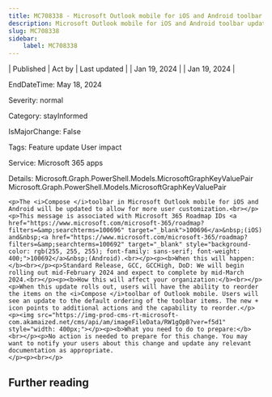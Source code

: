 ```yaml
---
title: MC708338 - Microsoft Outlook mobile for iOS and Android toolbar updates
description: Microsoft Outlook mobile for iOS and Android toolbar updates
slug: MC708338
sidebar:
    label: MC708338
---
```



| Published | Act by | Last updated |
| Jan 19, 2024 |  | Jan 19, 2024 |

EndDateTime: May 18, 2024

Severity: normal

Category: stayInformed

IsMajorChange: False

Tags: Feature update User impact

Service: Microsoft 365 apps

Details: Microsoft.Graph.PowerShell.Models.MicrosoftGraphKeyValuePair Microsoft.Graph.PowerShell.Models.MicrosoftGraphKeyValuePair

```
<p>The <i>Compose </i>toolbar in Microsoft Outlook mobile for iOS and Android will be updated to allow for more user customization.<br></p><p>This message is associated with Microsoft 365 Roadmap IDs <a href="https://www.microsoft.com/microsoft-365/roadmap?filters=&amp;searchterms=100696" target="_blank">100696</a>&nbsp;(iOS) and&nbsp;<a href="https://www.microsoft.com/microsoft-365/roadmap?filters=&amp;searchterms=100692" target="_blank" style="background-color: rgb(255, 255, 255); font-family: sans-serif; font-weight: 400;">100692</a>&nbsp;(Android).<br></p><p><b>When this will happen:</b><br></p><p>Standard Release, GCC, GCCHigh, DoD: We will begin rolling out mid-February 2024 and expect to complete by mid-March 2024.<br></p><p><b>How this will affect your organization:</b><br></p><p>When this update rolls out, users will have the ability to reorder the items on the <i>Compose </i>toolbar of Outlook mobile. Users will see an update to the default ordering of the toolbar items. The new + icon points to additional actions and the capability to reorder.</p><p><img src="https://img-prod-cms-rt-microsoft-com.akamaized.net/cms/api/am/imageFileData/RW1gOpB?ver=f5d1" style="width: 400px;"></p><p><b>What you need to do to prepare:</b><br></p><p>No action is needed to prepare for this change. You may want to notify your users about this change and update any relevant documentation as appropriate.
</p><p><br></p>
```

## Further reading
